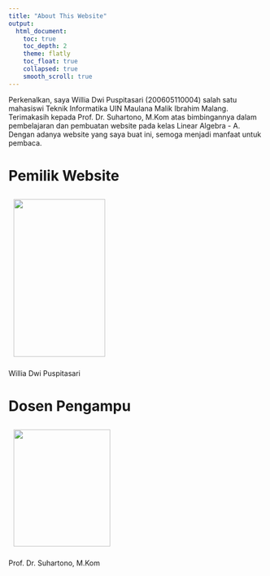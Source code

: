 ---
title: "About This Website"
output: 
  html_document:
    toc: true
    toc_depth: 2
    theme: flatly
    toc_float: true
    collapsed: true
    smooth_scroll: true
---

Perkenalkan, saya Willia Dwi Puspitasari (200605110004) salah satu mahasiswi Teknik Informatika UIN Maulana Malik Ibrahim Malang.
Terimakasih kepada Prof. Dr. Suhartono, M.Kom atas bimbingannya dalam pembelajaran dan pembuatan website pada kelas Linear Algebra - A. Dengan adanya website yang saya buat ini, semoga menjadi manfaat untuk pembaca.

# Pemilik Website

<img src="WilliaDwiP.jpg"
    alt=""
    height="310"
    width="180"
    style="float: center; margin: 10px;"
    />
    
Willia Dwi Puspitasari

# Dosen Pengampu

<img src="ProfSuhartono1.jpg"
    alt=""
    height="230"
    width="190"
    style="float: center; margin: 10px;"
    />


Prof. Dr. Suhartono, M.Kom



